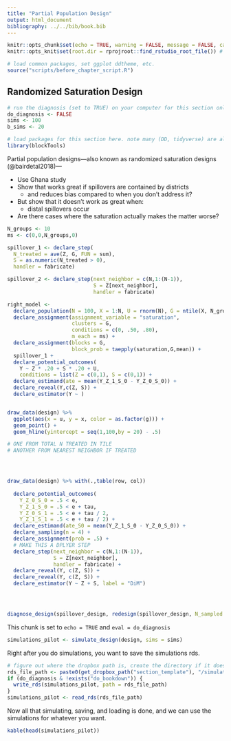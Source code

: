 ```yaml
---
title: "Partial Population Design"
output: html_document
bibliography: ../../bib/book.bib 
---
```


<!-- note do_bookdown is set in index.rmd, so we know if you're running just this .Rmd or compiling the book-->
```r
knitr::opts_chunk$set(echo = TRUE, warning = FALSE, message = FALSE, cache = FALSE)
knitr::opts_knit$set(root.dir = rprojroot::find_rstudio_root_file()) # files are all relative to RStudio project home
```

```r
# load common packages, set ggplot ddtheme, etc.
source("scripts/before_chapter_script.R")
```

<!-- start post here, do not edit above -->

## Randomized Saturation Design

<!-- make sure to rename the section title below -->

```r
# run the diagnosis (set to TRUE) on your computer for this section only before pushing to Github. no diagnosis will ever take place on github.
do_diagnosis <- FALSE
sims <- 100
b_sims <- 20
```

```r
# load packages for this section here. note many (DD, tidyverse) are already available, see scripts/package-list.R
library(blockTools)
```


Partial population designs---also known as randomized saturation designs (@bairdetal2018)---

- Use Ghana study 
- Show that works great if spillovers are contained by districts
  - and reduces bias compared to when you don't address it?
- But show that it doesn't work as great when:
  - distal spillovers occur
- Are there cases where the saturation actually makes the matter worse?

```r

N_groups <- 10
ms <- c(0,0,N_groups,0)

spillover_1 <- declare_step(
  N_treated = ave(Z, G, FUN = sum),
  S = as.numeric(N_treated > 0),
  handler = fabricate) 

spillover_2 <- declare_step(next_neighbor = c(N,1:(N-1)),
                            S = Z[next_neighbor],
                            handler = fabricate) 

right_model <- 
  declare_population(N = 100, X = 1:N, U = rnorm(N), G = ntile(X, N_groups)) + 
  declare_assignment(assignment_variable = "saturation", 
                     clusters = G, 
                     conditions = c(0, .50, .80),
                     m_each = ms) +
  declare_assignment(blocks = G, 
                     block_prob = taepply(saturation,G,mean)) +
  spillover_1 +
  declare_potential_outcomes(
    Y ~ Z * .20 + S * .20 + U,
    conditions = list(Z = c(0,1), S = c(0,1)) +
  declare_estimand(ate = mean(Y_Z_1_S_0 - Y_Z_0_S_0)) +
  declare_reveal(Y,c(Z, S)) +
  declare_estimator(Y ~ )


draw_data(design) %>% 
  ggplot(aes(x = u, y = x, color = as.factor(g))) +
  geom_point() +
  geom_hline(yintercept = seq(1,100,by = 20) - .5)

# ONE FROM TOTAL N TREATED IN TILE
# ANOTHER FROM NEAREST NEIGHBOR IF TREATED




draw_data(design) %>% with(.,table(row, col))
  
  declare_potential_outcomes(
    Y_Z_0_S_0 = .5 < e, 
    Y_Z_1_S_0 = .5 < e + tau,
    Y_Z_0_S_1 = .5 < e + tau / 2, 
    Y_Z_1_S_1 = .5 < e + tau / 2) +
  declare_estimand(ate_S0 = mean(Y_Z_1_S_0 - Y_Z_0_S_0)) +
  declare_sampling(n = 4) +
  declare_assignment(prob = .5) +
  # MAKE THIS A DPLYER STEP
  declare_step(next_neighbor = c(N,1:(N-1)),
               S = Z[next_neighbor], 
               handler = fabricate) +
  declare_reveal(Y, c(Z, S)) +
  declare_reveal(Y, c(Z, S)) +
  declare_estimator(Y ~ Z + S, label = "DiM")   




diagnose_design(spillover_design, redesign(spillover_design, N_sampled = 100, N = 100))
```


This chunk is set to `echo = TRUE` and `eval = do_diagnosis`
```r
simulations_pilot <- simulate_design(design, sims = sims)
```

Right after you do simulations, you want to save the simulations rds. 

```r
# figure out where the dropbox path is, create the directory if it doesn't exist, and name the RDS file
rds_file_path <- paste0(get_dropbox_path("section_template"), "/simulations_pilot.RDS")
if (do_diagnosis & !exists("do_bookdown")) {
  write_rds(simulations_pilot, path = rds_file_path)
}
simulations_pilot <- read_rds(rds_file_path)
```

Now all that simulating, saving, and loading is done, and we can use the simulations for whatever you want.

```r
kable(head(simulations_pilot))
```







